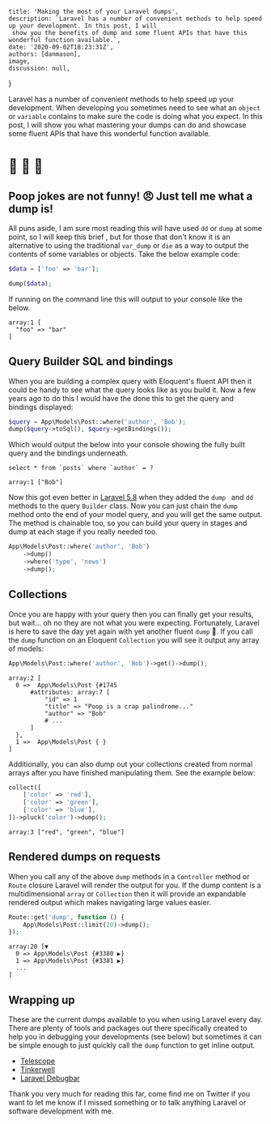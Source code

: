 
    title: 'Making the most of your Laravel dumps',
    description: `Laravel has a number of convenient methods to help speed up your development. In this post, I will
     show you the benefits of dump and some fluent APIs that have this wonderful function available.`,
    date: '2020-09-02T18:23:31Z',
    authors: [danmason],
    image,
    discussion: null,
}

Laravel has a number of convenient methods to help speed up your development. When developing you sometimes need to
see what an `object` or `variable` contains to make sure the code is doing what you expect. In this post, I will
show you what mastering your dumps can do and showcase some fluent APIs that have this wonderful function available.

<!--more-->

# :poop: :poop: :poop:

## Poop jokes are not funny! :angry: Just tell me what a dump is!
All puns aside, I am sure most reading this will have used `dd` or `dump` at some point, so I will keep this brief
, but for those that don't know it is an alternative to using the traditional `var_dump` or `die` as a way to output
 the contents of some variables or objects. Take the below example code:

 ```php
$data = ['foo' => 'bar'];

dump($data);
 ```

If running on the command line this will output to your console like the below.
```shell script
array:1 [
  "foo" => "bar"
]
```

## Query Builder SQL and bindings
When you are building a complex query with Eloquent's fluent API then it could be handy to see what the query looks
like as you build it. Now a few years ago to do this I would have the done this to get the query and bindings displayed:

```php
$query = App\Models\Post::where('author', 'Bob');
dump($query->toSql(), $query->getBindings());
```

Which would output the below into your console showing the fully built query and the bindings underneath.
```shell script
select * from `posts` where `author` = ?

array:1 ["Bob"]
```

Now this got even better in [Laravel 5.8](https://laravel.com/docs/5.8/queries#debugging) when they added the `dump
` and `dd` methods to the query `Builder` class. Now you can just chain the `dump` method onto the end of your model
query, and you will get the same output. The method is chainable too, so you can build your query in stages and dump
at each stage if you really needed too.

 ```php
 App\Models\Post::where('author', 'Bob')
     ->dump()
     ->where('type', 'news')
     ->dump();
 ```

## Collections
Once you are happy with your query then you can finally get your results, but wait... oh no they are not what you were
expecting. Fortunately, Laravel is here to save the day yet again with yet another fluent `dump` :eyes:. If you call
the `dump` function on an Eloquent `Collection` you will see it output any array of models:

```php
App\Models\Post::where('author', 'Bob')->get()->dump();
```

```shell script
array:2 [
  0 =>  App\Models\Post {#1745
      #attributes: array:7 [
          "id" => 1
          "title" => "Poop is a crap palindrome..."
          "author" => "Bob"
          # ...
      ]
  },
  1 =>  App\Models\Post { }
]
```

Additionally, you can also dump out your collections created from normal arrays after you have finished manipulating
them. See the example below:

```php
collect([
    ['color' => 'red'],
    ['color' => 'green'],
    ['color' => 'blue'],
])->pluck('color')->dump();
```

```shell script
array:3 ["red", "green", "blue"]
```

## Rendered dumps on requests
When you call any of the above `dump` methods in a `Controller` method or `Route` closure Laravel will render the
output for you. If the dump content is a multidimensional `array` or `Collection` then it will provide an expandable
rendered output which makes navigating large values easier.

```php
Route::get('dump', function () {
    App\Models\Post::limit(20)->dump();
});
```

```shell script
array:20 [▼
  0 => App\Models\Post {#3380 ▶}
  1 => App\Models\Post {#3381 ▶}
  ...
]
```

## Wrapping up
These are the current dumps available to you when using Laravel every day. There are plenty of tools
and packages out there specifically created to help you in debugging your developments (see below) but sometimes it
can be simple enough to just quickly call the `dump` function to get inline output.

* [Telescope](https://github.com/laravel/telescope)
* [Tinkerwell](https://tinkerwell.app)
* [Laravel Debugbar](https://github.com/barryvdh/laravel-debugbar)

Thank you very much for reading this far, come find me on Twitter if you want to let me know if I missed something or
to talk anything Laravel or software development with me.
